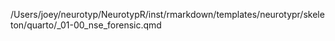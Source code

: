 /Users/joey/neurotyp/NeurotypR/inst/rmarkdown/templates/neurotypr/skeleton/quarto/_01-00_nse_forensic.qmd